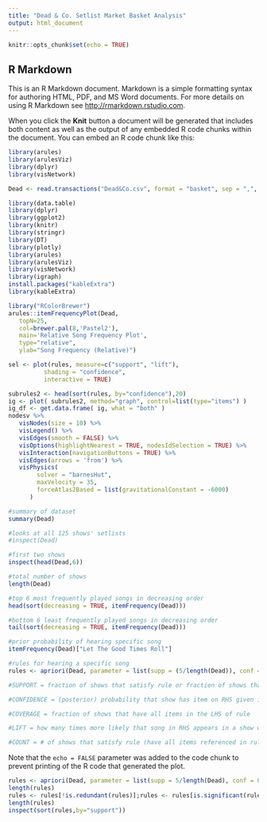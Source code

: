 ```yaml
---
title: "Dead & Co. Setlist Market Basket Analysis"
output: html_document
---
```


```r
knitr::opts_chunk$set(echo = TRUE)
```

## R Markdown

This is an R Markdown document. Markdown is a simple formatting syntax for authoring HTML, PDF, and MS Word documents. For more details on using R Markdown see <http://rmarkdown.rstudio.com>.

When you click the **Knit** button a document will be generated that includes both content as well as the output of any embedded R code chunks within the document. You can embed an R code chunk like this:

```r
library(arules)
library(arulesViz)
library(dplyr)
library(visNetwork)

Dead <- read.transactions("Dead&Co.csv", format = "basket", sep = ",", cols = NULL)
```

```r
library(data.table)
library(dplyr)
library(ggplot2)
library(knitr)
library(stringr)
library(DT)
library(plotly)
library(arules)
library(arulesViz)
library(visNetwork)
library(igraph)
install.packages("kableExtra")
library(kableExtra)
```


```r
library("RColorBrewer")
arules::itemFrequencyPlot(Dead,
   topN=25,
   col=brewer.pal(8,'Pastel2'),
   main='Relative Song Frequency Plot',
   type="relative",
   ylab="Song Frequency (Relative)")
```

```r
sel <- plot(rules, measure=c("support", "lift"), 
          shading = "confidence",
          interactive = TRUE)

subrules2 <- head(sort(rules, by="confidence"),20)
ig <- plot( subrules2, method="graph", control=list(type="items") )
ig_df <- get.data.frame( ig, what = "both" )
nodesv %>%
   visNodes(size = 10) %>%
   visLegend() %>%
   visEdges(smooth = FALSE) %>%
   visOptions(highlightNearest = TRUE, nodesIdSelection = TRUE) %>%
   visInteraction(navigationButtons = TRUE) %>%
   visEdges(arrows = 'from') %>%
   visPhysics(
        solver = "barnesHut",
        maxVelocity = 35,
        forceAtlas2Based = list(gravitationalConstant = -6000)
      )
```


```r
#summary of dataset
summary(Dead)

#looks at all 125 shows' setlists
#inspect(Dead)

#first two shows
inspect(head(Dead,6))

#total number of shows 
length(Dead)

#top 6 most frequently played songs in decreasing order
head(sort(decreasing = TRUE, itemFrequency(Dead)))

#bottom 6 least frequently played songs in decreasing order
tail(sort(decreasing = TRUE, itemFrequency(Dead)))

#prior probability of hearing specific song 
itemFrequency(Dead)["Let The Good Times Roll"]

#rules for hearing a specific song
rules <- apriori(Dead, parameter = list(supp = (5/length(Dead)), conf = .70, minlen = 2, maxlen = 4),appearance = list(default = "lhs", rhs = "Brokedown Palace"), control = list(verbose = FALSE));inspect(sort(rules,by="confidence"))

#SUPPORT = fraction of shows that satisfy rule or fraction of shows that have all items referenced in rule 

#CONFIDENCE = (posterior) probability that show has item on RHS given it has all items on LHS rule 

#COVERAGE = fraction of shows that have all items in the LHS of rule

#LIFT = how many times more likely that song in RHS appears in a show when it contains all items in LHS

#COUNT = # of shows that satisfy rule (have all items referenced in rule)

```

Note that the `echo = FALSE` parameter was added to the code chunk to prevent printing of the R code that generated the plot.
```r
rules <- apriori(Dead, parameter = list(supp = 5/length(Dead), conf = 0.60, minlen=2, maxlen = 2),control=list(verbose=FALSE))
length(rules)
rules <- rules[!is.redundant(rules)];rules <- rules[is.significant(rules, Dead)]
length(rules)
inspect(sort(rules,by="support"))

```

```r

```

